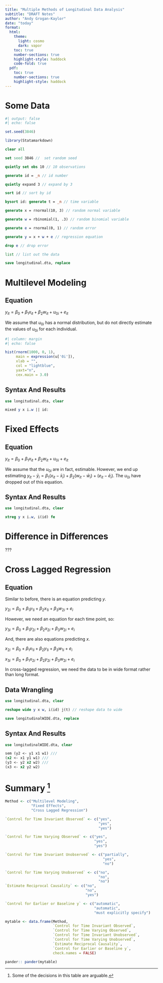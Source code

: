 ```yaml
---
title: "Multiple Methods of Longitudinal Data Analysis"
subtitle: "DRAFT Notes"
author: "Andy Grogan-Kaylor"
date: "today"
format:
  html:
    theme: 
      light: cosmo
      dark: vapor
    toc: true
    number-sections: true
    highlight-style: haddock
    code-fold: true
  pdf: 
    toc: true
    number-sections: true
    highlight-style: haddock
---
```


# Some Data

```r
#| output: false
#| echo: false

set.seed(3846)

library(Statamarkdown)

```

```stata

clear all

set seed 3846 //  set random seed

quietly set obs 10 // 10 observations

generate id = _n // id number

quietly expand 3 // expand by 3

sort id // sort by id

bysort id: generate t = _n // time variable

generate x = rnormal(10, 3) // random normal variable

generate w = rbinomial(1, .3) // random binomial variable

generate e = rnormal(0, 1) // random error

generate y = x + w + e // regression equation

drop e // drop error

list // list out the data

save longitudinal.dta, replace

```

# Multilevel Modeling

::: {.panel-tabset}

## Equation

$y_{it} = \beta_0 + \beta_1 x_{it} + \beta_2 w_{it} + u_{0i} + e_{it}$

::: column-margin
We assume that $u_{0i}$ has a normal distribution, but do not directly estimate the values of $u_{0i}$ for each individual.
:::

```r
#| column: margin
#| echo: false

hist(rnorm(1000, 0, 1),
     main = expression(u['0i']),
     xlab = "",
     col = "lightblue",
     yaxt="n",
     cex.main = 3.0)

```

## Syntax And Results

```stata

use longitudinal.dta, clear

mixed y x i.w || id:

```

:::

# Fixed Effects

::: {.panel-tabset}

## Equation

$y_{it} = \beta_0 + \beta_1 x_{it} + \beta_2 w_{it} + u_{0i} + e_{it}$

::: column-margin
We assume that the $u_{0i}$ are in fact, estimable. However, we end up estimating $y_{it} - \bar y_i = \beta_1 (x_{it} - \bar x_i) + \beta_2 (w_{it} - \bar w_i) + (e_{it} - \bar e_i)$. The $u_{0i}$ have dropped out of this equation.
:::

## Syntax And Results

```stata

use longitudinal.dta, clear

xtreg y x i.w, i(id) fe

```

:::

# Difference in Differences

???

# Cross Lagged Regression

::: {.panel-tabset}

## Equation

Similar to before, there is an equation predicting *y*.

$y_{2i} = \beta_0 + \beta_1 y_{1i} + \beta_2 x_{1i} + \beta_3 w_{2i} + e_i$

However, we need an equation for each time point, so:

$y_{3i} = \beta_0 + \beta_1 y_{2i} + \beta_2 x_{2i} + \beta_3 w_{2i} + e_i$

And, there are also equations predicting *x*.

$x_{2i} = \beta_0 + \beta_1 x_{1i} + \beta_2 y_{1i} + \beta_3 w_{1i} + e_i$

$x_{3i} = \beta_0 + \beta_1 x_{2i} + \beta_2 y_{2i} + \beta_3 w_{2i} + e_i$

In cross-lagged regression, we need the data to be in wide format rather than long format.

## Data Wrangling

```stata

use longitudinal.dta, clear

reshape wide y x w, i(id) j(t) // reshape data to wide

save longitudinalWIDE.dta, replace

```

## Syntax And Results

```stata

use longitudinalWIDE.dta, clear

sem (y2 <- y1 x1 w1) ///
(x2 <- x1 y1 w1) ///
(y3 <- y2 x2 w2) ///
(x3 <- x2 y2 w2)  

```

:::

# Summary [^1]

[^1]: Some of the decisions in this table are arguable.

\begingroup
\fontsize{5pt}{7pt}\selectfont

```r

Method <- c("Multilevel Modeling",
            "Fixed Effects",
            "Cross Lagged Regression")

`Control for Time Invariant Observed` <- c("yes",
                                           "yes",
                                           "yes")

`Control for Time Varying Observed` <- c("yes",
                                         "yes",
                                         "yes")

`Control for Time Invariant Unobserved` <- c("partially",
                                             "yes",
                                             "no")

`Control for Time Varying Unobserved` <- c("no",
                                           "no",
                                           "no")
`Estimate Reciprocal Causality` <- c("no",
                                     "no",
                                     "yes")

`Control for Earlier or Baseline y` <- c("automatic",
                                         "automatic",
                                         "must explicitly specify")

mytable <- data.frame(Method,
                      `Control for Time Invariant Observed`,
                      `Control for Time Varying Observed`,
                      `Control for Time Invariant Unobserved`,
                      `Control for Time Varying Unobserved`,
                      `Estimate Reciprocal Causality`,
                      `Control for Earlier or Baseline y`,
                      check.names = FALSE)

pander:: pander(mytable)

```

\endgroup










